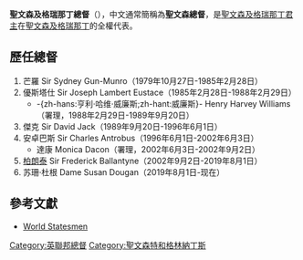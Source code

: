{{NoteTA
|G1=PoliticiansUK
|1=zh-cn:圣文森特和格林纳丁斯; zh-hk:聖文森特和格林納丁斯; zh-tw:聖文森及格瑞那丁;
|2=zh-cn:圣文森特; zh-hk:聖文森特; zh-tw:聖文森;
|3=zh-cn:格林纳丁斯; zh-hk:格林納丁斯; zh-tw:格瑞那丁;
|4=zh-hans:悉尼·冈-芒罗;zh-hant:芒羅;
|5=zh-hans:约瑟夫·兰伯特·尤斯塔斯;zh-hant:優斯塔仕;
|6=zh-hans:戴维·杰克;zh-hant:傑克;
|7=zh-hans:查尔斯·安特罗伯斯;zh-hant:安卓巴斯;
|9=zh-hans:弗雷德里克·巴兰坦;zh-hant:柏朗泰;
|10=zh-hans:苏珊·杜根;zh-hant:朵根;
}}
{{Infobox official post
|post                     = 聖文森及格瑞那丁總督
|flag                     = Flag of the Governor-General of Saint Vincent and the Grenadines.svg
|flagsize                 = 150px
|flagcaption              = 總督旗
|insignia                 = Coat of arms of Saint Vincent and the Grenadines.svg 
|insigniasize             = 100px
|insigniacaption          = 聖文森及格瑞那丁国徽
|imagesize                = 150px
|incumbent                = 苏珊·杜根<br/>Susan Dougan 
|incumbentsince           = 2019年8月1日
|department               = 總督
|style                    =[[閣下|閣下]]
|residence                = {{tsl|en|Government Houses of the British Empire and Commonwealth|聖文森及格瑞那丁總督府}}
|appointer                = [[聖文森及格瑞那丁君主|聖文森及格瑞那丁君主]]
|termlength               = [[等候女皇發落|由女皇陛下酌情決定]]
|formation                = 1979年10月27日
|first                    = {{tsl|en|Sydney Gun-Munro|悉尼·冈-芒罗}}
|website                  = [http://www.gov.vc/index.php?option=com_content&view=article&id=9&Itemid=102/ www.gov.vc]
}}

'''聖文森及格瑞那丁總督'''（{{Lang-en|'''Governors-General of Saint Vincent and the Grenadines'''}}），中文通常簡稱為'''聖文森總督'''，是[[聖文森及格瑞那丁君主|聖文森及格瑞那丁君主]]在[[聖文森及格瑞那丁|聖文森及格瑞那丁]]的全權代表。

== 歷任總督 ==
# 芒羅 Sir Sydney Gun-Munro（1979年10月27日-1985年2月28日）
# 優斯塔仕 Sir Joseph Lambert Eustace（1985年2月28日-1988年2月29日）
#* -{zh-hans:亨利·哈维·威廉斯;zh-hant:威廉斯}- Henry Harvey Williams（署理，1988年2月29日-1989年9月20日）
# 傑克 Sir David Jack（1989年9月20日-1996年6月1日）
# 安卓巴斯 Sir Charles Antrobus（1996年6月1日-2002年6月3日）
#* 達康 Monica Dacon（署理，2002年6月3日-2002年9月2日）
# [[弗雷德里克·巴兰坦|柏朗泰]] Sir Frederick Ballantyne（2002年9月2日-2019年8月1日）
# 苏珊·杜根 Dame Susan Dougan（2019年8月1日-现在）

== 參考文獻 ==
* [https://web.archive.org/web/20090204071933/http://worldstatesmen.org/Saint_Vincent.html World Statesmen]
{{英联邦王国和自治领君主代表}}
[[Category:英聯邦總督|Category:英聯邦總督]]
[[Category:聖文森特和格林納丁斯|Category:聖文森特和格林納丁斯]]